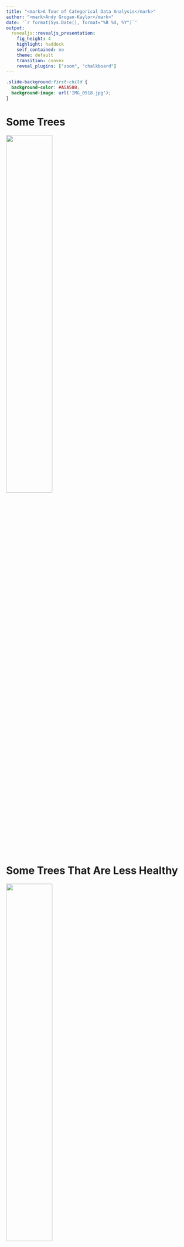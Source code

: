 ```yaml
---
title: "<mark>A Tour of Categorical Data Analysis</mark>"
author: "<mark>Andy Grogan-Kaylor</mark>"
date: '`r format(Sys.Date(), format="%B %d, %Y")`'
output:
  revealjs::revealjs_presentation:
    fig_height: 4
    highlight: haddock
    self_contained: no
    theme: default
    transition: convex
    reveal_plugins: ["zoom", "chalkboard"]
---
```


```css

.slide-background:first-child {
  background-color: #A5A508;
  background-image: url('IMG_0518.jpg');
}

```

# Some Trees {data-background="#A5A508"}

![](IMG_0518.jpg){ width=50% }

# Some Trees That Are Less Healthy {data-background="#A5A508"}

![](IMG_0519.jpg){ width=50% }


# Two Variables

## Cross Tabulation